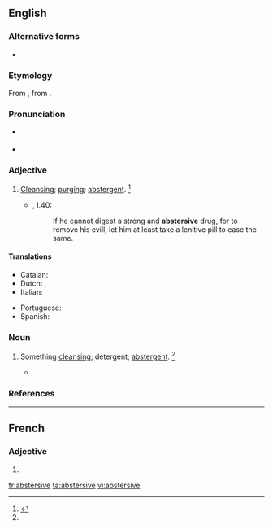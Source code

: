 ==English==

===Alternative forms===
* {{l|en|abstergent}}

===Etymology===
From {{etyl|frm|en}} {{m|frm|abstersif}}, from {{etyl|la|en}} {{m|la|abstersus}}.

===Pronunciation===
* {{a|RP}} {{IPA|/əbˈstɝː(ɹ).sɪv/|lang=en}}
* {{a|US}} {{IPA|/æbˈstɝ.sɪv/|/əbˈstɝ.sɪv/|lang=en}}

===Adjective===
{{en-adj}}

# [[cleansing|Cleansing]]; [[purging]]; [[abstergent]]. {{defdate|First attested around 1350 to 1470.}}<ref name=SOED>{{R:SOED5|page=10}}</ref>
#: {{rfquotek|Francis Bacon}}
#* {{RQ:Flr Mntgn Essays}}, I.40:
#*: If he cannot digest a strong and '''abstersive''' drug, for to remove his evill, let him at least take a lenitive pill to ease the same.

====Translations====
{{trans-top|cleansing, purging}}
* Catalan: {{t|ca|abstersiu}}
* Dutch: {{t+|nl|zuiverend}}, {{t+|nl|reinigend}}
* Italian: {{t|it|astersivo}}
{{trans-mid}}
* Portuguese: {{t|pt|abstersivo}}
* Spanish: {{t+|es|abstersivo}}
{{trans-bottom}}

===Noun===
{{en-noun}}

# {{label|en|now|rare}} Something [[cleansing]]; detergent; [[abstergent]]. {{defdate|First attested around 1350 to 1470.}}<ref name=SOED/>
#* {{quote-book|passage=The strong '''abstersive''' of some heroic magistrate.|author=[[w:John Milton|John Milton]]}}

===References===
<references/>

----

==French==

===Adjective===
{{head|fr|adjective form}}

# {{feminine singular of|abstersif|lang=fr}}

[[fr:abstersive]]
[[ta:abstersive]]
[[vi:abstersive]]